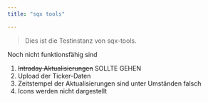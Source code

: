 ```yaml
---
title: "sqx tools"

---
```



    
> Dies ist die Testinstanz von sqx-tools.

Noch nicht funktionsfähig sind  

1. ~~Intraday Aktualisierungen~~ SOLLTE GEHEN
2. Upload der Ticker-Daten
3. Zeitstempel der Aktualisierungen sind unter Umständen falsch  
4. Icons werden nicht dargestellt

